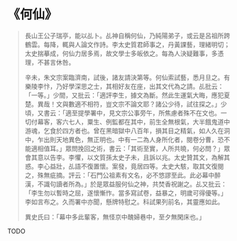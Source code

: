 # 《何仙》

> 長山王公子瑞亭，能以乩卜。乩神自稱何仙，乃純陽弟子，或云是呂祖所跨鶴雲。每降，輒與人論文作詩。李太史質君師事之，丹黃課藝，理緒明切；太史揣摹成，何仙力居多焉，故文學士多皈依之。每為人決疑難事，多憑理，不甚言休咎。
>
> 辛未，朱文宗案臨濟南，試後，諸友請決第等。何仙索試藝，悉月旦之。有樂陵李忭，乃好學深思之士，其相好友在座，出其文代為之請。乩批云：「一等。」少間，又批云：「適評李生，據文為斷。然此生運氣大晦，應犯夏楚。異哉！文與數適不相符，豈文宗不論文耶？諸公少待，試往探之。」少頃，又書云：「適至提學署中，見文宗公事旁午，所焦慮者殊不在文也。一切付幕客，客六七人，粟生、例監都在其中，前生全無根氣，大半餓鬼道中游魂，乞食於四方者也。曾在黑暗獄中八百年，損其目之精氣，如人久在洞中，乍出則天地異色，無正明也。中有一二為人身所化者，閱卷分曹，恐不能適相值耳。」眾問挽回之術，書云：「其術至實，人所共曉，何必問？」眾會其意以告李。李懼，以文質孫太史子未，且訴以兆。太史贊其文，為解其惑。李心益壯，乩語不復置懷。案發，竟居四等。太史大駭，取其文復閱之，殊無疵摘。評云：「石門公祖素有文名，必不悠謬至此。此必幕中醉漢，不識句讀者所為。」於是眾益服何仙之神，共焚香祝謝之。乩又批云：「李生勿以暫時之屈，遂懷慚怍。當多寫試卷，益暴之，明歲可得優等。」李如言布之。久而署中亦聞，懸牌特慰之。科試果列前名，其靈應如此。
>
> 異史氏曰：「幕中多此輩客，無怪京中醜婦巷中，至夕無閑床也。」

TODO
